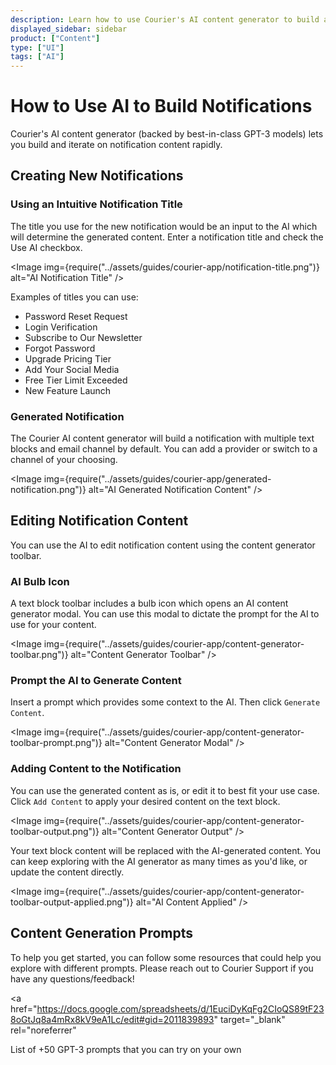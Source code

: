 ```yaml
---
description: Learn how to use Courier's AI content generator to build and iterate on notification content rapidly.
displayed_sidebar: sidebar
product: ["Content"]
type: ["UI"]
tags: ["AI"]
---
```



# How to Use AI to Build Notifications

Courier's AI content generator (backed by best-in-class GPT-3 models) lets you build and iterate on notification content rapidly.

## Creating New Notifications

### Using an Intuitive Notification Title

The title you use for the new notification would be an input to the AI which will determine the generated content. Enter a notification title and check the Use AI checkbox.

<Image
  img={require("../assets/guides/courier-app/notification-title.png")}
  alt="AI Notification Title"
/>

Examples of titles you can use:

- Password Reset Request
- Login Verification
- Subscribe to Our Newsletter
- Forgot Password
- Upgrade Pricing Tier
- Add Your Social Media
- Free Tier Limit Exceeded
- New Feature Launch

### Generated Notification

The Courier AI content generator will build a notification with multiple text blocks and email channel by default. You can add a provider or switch to a channel of your choosing.

<Image
  img={require("../assets/guides/courier-app/generated-notification.png")}
  alt="AI Generated Notification Content"
/>

## Editing Notification Content

You can use the AI to edit notification content using the content generator toolbar.

### AI Bulb Icon

A text block toolbar includes a bulb icon which opens an AI content generator modal. You can use this modal to dictate the prompt for the AI to use for your content.

<Image
  img={require("../assets/guides/courier-app/content-generator-toolbar.png")}
  alt="Content Generator Toolbar"
/>

### Prompt the AI to Generate Content

Insert a prompt which provides some context to the AI. Then click `Generate Content`.

<Image
  img={require("../assets/guides/courier-app/content-generator-toolbar-prompt.png")}
  alt="Content Generator Modal"
/>

### Adding Content to the Notification

You can use the generated content as is, or edit it to best fit your use case. Click `Add Content` to apply your desired content on the text block.

<Image
  img={require("../assets/guides/courier-app/content-generator-toolbar-output.png")}
  alt="Content Generator Output"
/>

Your text block content will be replaced with the AI-generated content. You can keep exploring with the AI generator as many times as you'd like, or update the content directly.

<Image
  img={require("../assets/guides/courier-app/content-generator-toolbar-output-applied.png")}
  alt="AI Content Applied"
/>

## Content Generation Prompts

To help you get started, you can follow some resources that could help you explore with different prompts. Please reach out to Courier Support if you have any questions/feedback!

<a
  href="https://docs.google.com/spreadsheets/d/1EuciDyKqFg2CIoQS89tF238oGtJq8a4mRx8kV9eA1Lc/edit#gid=2011839893"
  target="_blank"
  rel="noreferrer"
>
  List of +50 GPT-3 prompts that you can try on your own
</a>
